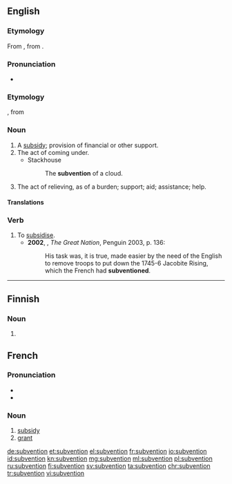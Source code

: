 ==English==

===Etymology===
From {{etyl|frm|en}} {{term|subvention|lang=frm}}, from {{etyl|LL.|en}} {{term|subventio}}.

===Pronunciation===
* {{a|UK}} {{IPA|/sʌbˈvɛnʃ(ə)n/}}

===Etymology===
{{etyl|fr|en}}, from {{etyl|LL.|en}} {{lena}} {{term|subventio|lang=la}}

===Noun===
{{en-noun}}

# A [[subsidy]]; provision of financial or other support.
# The act of coming under.
#* Stackhouse
#*: The '''subvention''' of a cloud.
# The act of relieving, as of a burden; support; aid; assistance; help.

====Translations====
{{trans-see|subsidy}}

===Verb===
{{en-verb}}

# To [[subsidise]].
#* '''2002''', {{w|Colin Jones (historian)|Colin Jones}}, ''The Great Nation'', Penguin 2003, p. 136:
#*: His task was, it is true, made easier by the need of the English to remove troops to put down the 1745-6 Jacobite Rising, which the French had '''subventioned'''.

----

==Finnish==

===Noun===
{{head|fi}}

# {{fi-form of|type=noun|case=genitive|pl=singular|subventio}}

==French==

===Pronunciation===
* {{IPA|/sybvɑ̃sjɔ̃/|lang=fr}}
* {{audio|Fr-subvention.ogg|Audio}}

===Noun===
{{fr-noun|f}}

# [[subsidy]]
# [[grant]]

[[de:subvention]]
[[et:subvention]]
[[el:subvention]]
[[fr:subvention]]
[[io:subvention]]
[[id:subvention]]
[[kn:subvention]]
[[mg:subvention]]
[[ml:subvention]]
[[pl:subvention]]
[[ru:subvention]]
[[fi:subvention]]
[[sv:subvention]]
[[ta:subvention]]
[[chr:subvention]]
[[tr:subvention]]
[[vi:subvention]]